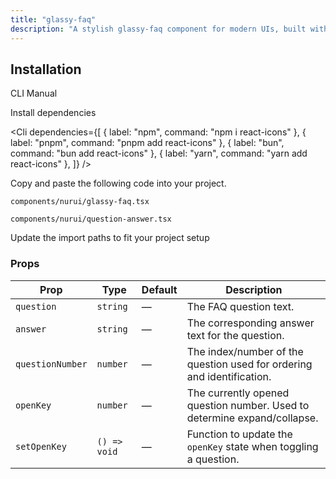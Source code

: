 ```yaml
---
title: "glassy-faq"
description: "A stylish glassy-faq component for modern UIs, built with accessibility and animation in mind."
---
```


<ComponentPreview componentName="glassyFaq" />

## Installation

<Tabs defaultValue="cli">

<TabsList>
  <TabsTrigger value="cli">CLI</TabsTrigger>
  <TabsTrigger value="manual">Manual</TabsTrigger>
</TabsList>

<TabsContent value="cli">
  <Cli />
</TabsContent>

<TabsContent value="manual">

<Steps>

<Step>Install dependencies</Step>

<Cli
  dependencies={[
    { label: "npm", command: "npm i react-icons" },
    { label: "pnpm", command: "pnpm add react-icons" },
    { label: "bun", command: "bun add react-icons" },
    { label: "yarn", command: "yarn add react-icons" },
  ]}
/>

<Step>Copy and paste the following code into your project.</Step>

`components/nurui/glassy-faq.tsx`

<CodeBlock componentName="glassyFaq" fileName="glassy-faq" />

`components/nurui/question-answer.tsx`

<CodeBlock componentName="glassyFaq" fileName="question-answer" />

<Step>Update the import paths to fit your project setup</Step>
 
</Steps>

</TabsContent>

</Tabs>

### Props

| Prop             | Type         | Default | Description                                                              |
| ---------------- | ------------ | ------- | ------------------------------------------------------------------------ |
| `question`       | `string`     | —       | The FAQ question text.                                                   |
| `answer`         | `string`     | —       | The corresponding answer text for the question.                          |
| `questionNumber` | `number`     | —       | The index/number of the question used for ordering and identification.   |
| `openKey`        | `number`     | —       | The currently opened question number. Used to determine expand/collapse. |
| `setOpenKey`     | `() => void` | —       | Function to update the `openKey` state when toggling a question.         |
